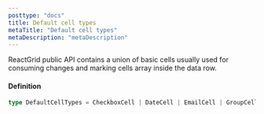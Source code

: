 ```yaml
---
posttype: "docs"
title: Default cell types
metaTitle: "Default cell types"
metaDescription: "metaDescription"
---
```


ReactGrid public API contains a union of basic cells usually used for consuming changes and 
marking cells array inside the data row.

#### Definition

```ts
type DefaultCellTypes = CheckboxCell | DateCell | EmailCell | GroupCell | HeaderCell | NumberCell | TextCell | TimeCell;
```

